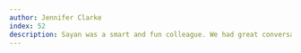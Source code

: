 ```yaml
---
author: Jennifer Clarke
index: 52
description: Sayan was a smart and fun colleague. We had great conversations about statistics and mathematics and the often challenging world of academic research. I will miss his quirky sense of humor and kindness.
---
```


